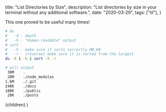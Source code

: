 
  title: "List Directories by Size",
  description:
    "List directories by size in your terminal without any additional software.",
  date: "2020-03-29",
  tags: ["til"],
}

This one proved to be useful many times!

```bash
# du
#   -d - depth
#   -h - "Human-readable" output
# sort
#   -h - make sure it sorts correctly MB,KB
#   -r - (reverse) make sure it is sorted from the largest
du -d 1 -h | sort -h -r

# will output
 30M	.
 28M	./node_modules
1.6M	./.git
248K	./docs
188K	./public
 28K	./posts
```

  <BlogPostLayout meta={meta}>{children}</BlogPostLayout>
)
